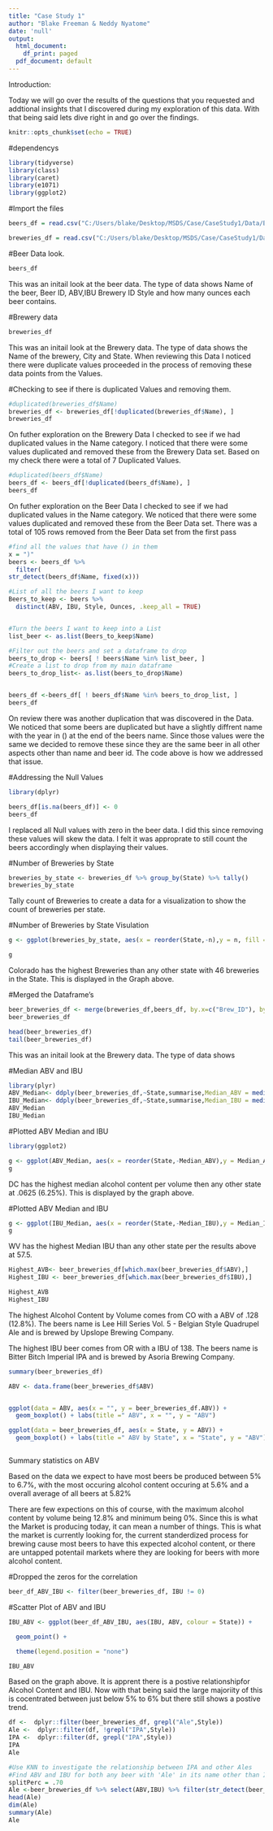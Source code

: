 ```yaml
---
title: "Case Study 1"
author: "Blake Freeman & Neddy Nyatome"
date: 'null'
output:
  html_document:
    df_print: paged
  pdf_document: default
---
```


Introduction:

Today we will go over the results of the questions that you requested and addtional insights that I discovered during my exploration of this data. With that being said lets dive right in and go over the findings.  


```r
knitr::opts_chunk$set(echo = TRUE)
```
#dependencys 
```r
library(tidyverse)
library(class)
library(caret)
library(e1071)
library(ggplot2)
```


#Import the files
```r
beers_df = read.csv("C:/Users/blake/Desktop/MSDS/Case/CaseStudy1/Data/Beers.csv",header = TRUE,stringsAsFactors=FALSE)

breweries_df = read.csv("C:/Users/blake/Desktop/MSDS/Case/CaseStudy1/Data/Breweries.csv",header = TRUE,stringsAsFactors=FALSE)

```


#Beer Data look.
```r
beers_df
```

This was an initail look at the beer data. The type of data shows Name of the beer, Beer ID, ABV,IBU Brewery ID Style and how many ounces each beer contains. 


#Brewery data
```r
breweries_df
```

This was an initail look at the Brewery data. The type of data shows the Name of the brewery, City and State. When reviewing this Data I noticed there were duplicate values proceeded in the process of removing these data points from the Values. 

#Checking to see if there is duplicated Values and removing them.
```r
#duplicated(breweries_df$Name)
breweries_df <- breweries_df[!duplicated(breweries_df$Name), ]
breweries_df
```
On futher exploration on the Brewery Data I checked to see if we had duplicated values in the Name category. I noticed that there were some values duplicated and removed these from the Brewery Data set. Based on my check there were a total of 7 Duplicated Values.



```r
#duplicated(beers_df$Name)
beers_df <- beers_df[!duplicated(beers_df$Name), ] 
beers_df
```


On futher exploration on the Beer Data I checked to see if we had duplicated values in the Name category. We noticed that there were some values duplicated and removed these from the Beer Data set. There was a total of 105 rows removed from the Beer Data set from the first pass 


```r
#find all the values that have () in them
x = ")"
beers <- beers_df %>%
  filter(
str_detect(beers_df$Name, fixed(x)))

#List of all the beers I want to keep 
Beers_to_keep <- beers %>% 
  distinct(ABV, IBU, Style, Ounces, .keep_all = TRUE)


#Turn the beers I want to keep into a List 
list_beer <- as.list(Beers_to_keep$Name)

#Filter out the beers and set a dataframe to drop
beers_to_drop <- beers[ ! beers$Name %in% list_beer, ]
#Create a list to drop from my main dataframe
beers_to_drop_list<- as.list(beers_to_drop$Name)


beers_df <-beers_df[ ! beers_df$Name %in% beers_to_drop_list, ]
beers_df
```

On review there was another duplication that was discovered in the Data. We noticed that some beers are duplicated but have a slightly diffrent name with the year in () at the end of the beers name. Since those values were the same we decided to remove these since they are the same beer in all other aspects other than name and beer id. The code above is how we addressed that issue. 

#Addressing the Null Values
```r
library(dplyr)

beers_df[is.na(beers_df)] <- 0
beers_df
```

I replaced all Null values with zero in the beer data. I did this since removing these values will skew the data. I felt it was approprate to still count the beers accordingly when displaying their values. 

#Number of Breweries by State
```r
breweries_by_state <- breweries_df %>% group_by(State) %>% tally()
breweries_by_state
```

Tally count of Breweries to create a data for a visualization to show the count of breweries per state. 

#Number of Breweries by State Visulation
```r
g <- ggplot(breweries_by_state, aes(x = reorder(State,-n),y = n, fill =State)) + geom_bar(stat = "identity")+ geom_text(aes(label = n), vjust=-1) + labs(title =" Breweries by State", x = "State", y = "Number of Breweries")

g
```

Colorado has the highest Breweries than any other state with 46 breweries in the State. This is displayed in the Graph above. 


#Merged the Dataframe's
```r
beer_breweries_df <- merge(breweries_df,beers_df, by.x=c("Brew_ID"), by.y=c("Brewery_id"))
beer_breweries_df
```



```r
head(beer_breweries_df)
tail(beer_breweries_df)

```


This was an initail look at the Brewery data. The type of data shows 

#Median ABV and IBU
```r
library(plyr)
ABV_Median<- ddply(beer_breweries_df,~State,summarise,Median_ABV = median(ABV))
IBU_Median<- ddply(beer_breweries_df,~State,summarise,Median_IBU = median(IBU))
ABV_Median
IBU_Median
```

#Plotted ABV Median and IBU
```r
library(ggplot2)

g <- ggplot(ABV_Median, aes(x = reorder(State,-Median_ABV),y = Median_ABV, fill =State)) + geom_bar(stat = "identity")+ geom_text(aes(label = Median_ABV), vjust=-1) + labs(title =" Median Alcohol by Volume by State", x = "State", y = "Median Alcohol by volume")
g
```


DC has the highest median alcohol content per volume then any other state at .0625 (6.25%). This is displayed by the graph above.  



#Plotted ABV Median and IBU
```r
g <- ggplot(IBU_Median, aes(x = reorder(State,-Median_IBU),y = Median_IBU, fill =State)) + geom_bar(stat = "identity")+ geom_text(aes(label = Median_IBU), vjust=-1) + labs(title =" Median IBU by State", x = "State", y = "Median IBU")
g
```
WV has the highest Median IBU than any other state per the results above at 57.5. 


```r
Highest_AVB<- beer_breweries_df[which.max(beer_breweries_df$ABV),]
Highest_IBU <- beer_breweries_df[which.max(beer_breweries_df$IBU),]

Highest_AVB
Highest_IBU
```

The highest Alcohol Content by Volume comes from CO with a ABV of .128 (12.8%). The beers name is Lee Hill Series Vol. 5 - Belgian Style Quadrupel Ale and is brewed by Upslope Brewing Company. 

The highest IBU beer comes from OR with a IBU of 138. The beers name is Bitter Bitch Imperial IPA and is brewed by Asoria Brewing Company. 

```r
summary(beer_breweries_df)
```


```r

ABV <- data.frame(beer_breweries_df$ABV)


ggplot(data = ABV, aes(x = "", y = beer_breweries_df.ABV)) + 
  geom_boxplot() + labs(title =" ABV", x = "", y = "ABV")

ggplot(data = beer_breweries_df, aes(x = State, y = ABV)) + 
  geom_boxplot() + labs(title =" ABV by State", x = "State", y = "ABV")



```
Summary statistics on ABV 

Based on the data we expect to have most beers be produced between 5% to 6.7%, with the most occuring alcohol content occuring at 5.6% and a overall average of all beers at 5.82% 

There are few expections on this of course, with the maximum alcohol content by volume being 12.8% and minimum being 0%. 
Since this is what the Market is producing today, it can mean a number of things. This is what the market is currently looking for, the current standerdized process for brewing cause most beers to have this expected alcohol content, or there are untapped potentail markets where they are looking for beers with more alcohol content.

#Dropped the zeros for the correlation 
```r
beer_df_ABV_IBU <- filter(beer_breweries_df, IBU != 0)
```




#Scatter Plot of ABV and IBU
```r
IBU_ABV <- ggplot(beer_df_ABV_IBU, aes(IBU, ABV, colour = State)) + 

  geom_point() + 

  theme(legend.position = "none") 

IBU_ABV 
```


Based on the graph above. It is apprent there is a postive relationshipfor Alcohol Content and IBU. Now with that being said the large majoriity of this is cocentrated between just below 5% to 6% but there still shows a postive trend. 

```r
df <-  dplyr::filter(beer_breweries_df, grepl("Ale",Style))
Ale <-  dplyr::filter(df, !grepl("IPA",Style))
IPA <-  dplyr::filter(df, grepl("IPA",Style))
IPA
Ale
```


```r
#Use KNN to investigate the relationship between IPA and other Ales
#Find ABV and IBU for both any beer with 'Ale' in its name other than IPA and India Pale Ales (IPA)
splitPerc = .70
Ale <-beer_breweries_df %>% select(ABV,IBU) %>% filter(str_detect(beer_breweries_df$Name.x,"Ale$") | str_detect(beer_breweries_df$Name.x,"India Pale Ale$"))
head(Ale)
dim(Ale)
summary(Ale)
Ale

```




